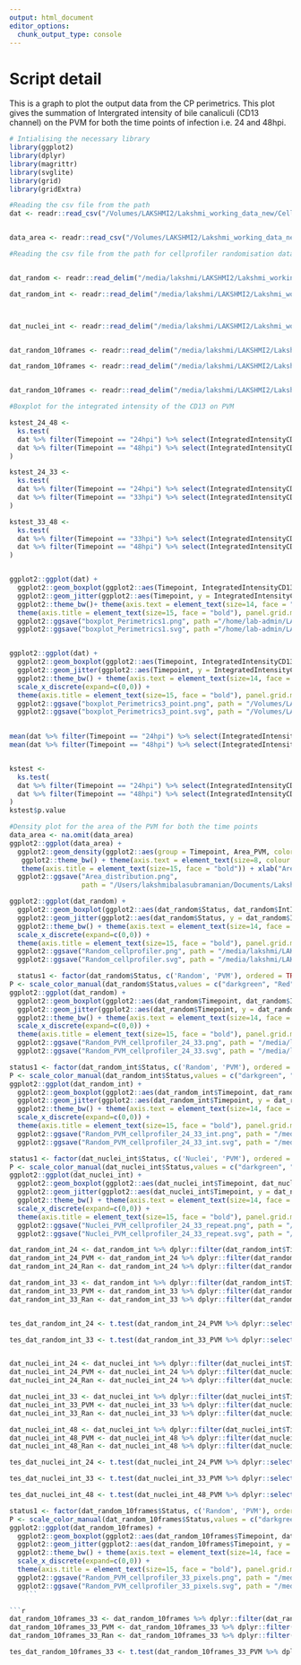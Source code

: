 ```yaml
---
output: html_document
editor_options: 
  chunk_output_type: console
---
```

# Script detail
This is a graph to plot the output data from the CP perimetrics. This plot gives the summation of Intergrated intensity of bile canaliculi (CD13 channel) on the PVM for both the time points of infection i.e. 24 and 48hpi.

```r
# Intialising the necessary library
library(ggplot2)
library(dplyr)
library(magrittr)
library(svglite)
library(grid)
library(gridExtra)
```

```r
#Reading the csv file from the path
dat <- readr::read_csv("/Volumes/LAKSHMI2/Lakshmi_working_data_new/CellProfiler_Perimetrics/Analysis_CP_Perimetrics/Data_CP_perimetrics_master.csv")


data_area <- readr::read_csv("/Volumes/LAKSHMI2/Lakshmi_working_data_new/CellProfiler_Perimetrics/Analysis_CP_Perimetrics/Data_area_PVM_master.csv")
```

```r
#Reading the csv file from the path for cellprofiler randomisation data


dat_random <- readr::read_delim("/media/lakshmi/LAKSHMI2/Lakshmi_working_data_new/Cellprofiler_randomisation/Analysis_random_MIP_new_total.csv", delim = "\t")

dat_random_int <- readr::read_delim("/media/lakshmi/LAKSHMI2/Lakshmi_working_data_new/Cellprofiler_randomisation/Analysis_MIP_new_24_33_int.csv", delim = "\t")



dat_nuclei_int <- readr::read_delim("/media/lakshmi/LAKSHMI2/Lakshmi_working_data_new/Cellprofiler_randomisation/Analysis_MIP_nuclei_24_33_repeat.csv", delim = "\t")


dat_random_10frames <- readr::read_delim("/media/lakshmi/LAKSHMI2/Lakshmi_working_data_new/Cellprofiler_randomisation/Analysis_MIP_10frames_24_33_.csv", delim = "\t")

dat_random_10frames <- readr::read_delim("/media/lakshmi/LAKSHMI2/Lakshmi_working_data_new/Cellprofiler_randomisation/Analysis_MIP_10frames_33_pixels.csv", delim = "\t")


dat_random_10frames <- readr::read_delim("/media/lakshmi/LAKSHMI2/Lakshmi_working_data_new/Cellprofiler_randomisation/Analysis_MIP_10frames_24_33_trail.csv", delim = "\t")
```


```r
#Boxplot for the integrated intensity of the CD13 on PVM

kstest_24_48 <-
  ks.test(
  dat %>% filter(Timepoint == "24hpi") %>% select(IntegratedIntensityCD13) %>% as.matrix(),
  dat %>% filter(Timepoint == "48hpi") %>% select(IntegratedIntensityCD13) %>% as.matrix()
)

kstest_24_33 <-
  ks.test(
  dat %>% filter(Timepoint == "24hpi") %>% select(IntegratedIntensityCD13) %>% as.matrix(),
  dat %>% filter(Timepoint == "33hpi") %>% select(IntegratedIntensityCD13) %>% as.matrix(),
)

kstest_33_48 <-
  ks.test(
  dat %>% filter(Timepoint == "33hpi") %>% select(IntegratedIntensityCD13) %>% as.matrix(),
  dat %>% filter(Timepoint == "48hpi") %>% select(IntegratedIntensityCD13) %>% as.matrix(),
)


ggplot2::ggplot(dat) +
  ggplot2::geom_boxplot(ggplot2::aes(Timepoint, IntegratedIntensityCD13), outlier.color = NA, size = 1.0,alpha = 0.0, width = 0.4, position = position_dodge(width = 0.7), varwidth = F, notch = F, outlier.shape = NA, show.legend = FALSE) +
  ggplot2::geom_jitter(ggplot2::aes(Timepoint, y = IntegratedIntensityCD13, fill = Timepoint), colour = "red", cex = 2.0, alpha = 0.7, position =position_jitterdodge(0.2,0.2,0.7))+
  ggplot2::theme_bw()+ theme(axis.text = element_text(size=14, face = "bold", colour = "black")) +
  theme(axis.title = element_text(size=15, face = "bold"), panel.grid.major.x = element_blank(), panel.grid.major.y = element_blank(), panel.grid.minor.x = element_blank(), panel.grid.minor.y = element_blank(), legend.position = "none") + ylab("Total intensity of Bile canaliculi on PVM") + xlab("Hours post infection (hpi)") +
  ggplot2::ggsave("boxplot_Perimetrics1.png", path ="/home/lab-admin/LAKSHMI/CellProfiler_Perimetrics/Analysis_CP_Perimetrics", width = 8, height = 8, units = "in", dpi = 300) +
  ggplot2::ggsave("boxplot_Perimetrics1.svg", path ="/home/lab-admin/LAKSHMI/CellProfiler_Perimetrics/Analysis_CP_Perimetrics", width = 8, height = 8, units = "in", dpi = 300)


ggplot2::ggplot(dat) +
  ggplot2::geom_boxplot(ggplot2::aes(Timepoint, IntegratedIntensityCD13), outlier.color = NA, size = 0.6, alpha = 0.0, width = 0.6, position = position_dodge(1), varwidth = F, notch = F, outlier.shape = NA, show.legend = FALSE) +
  ggplot2::geom_jitter(ggplot2::aes(Timepoint, y = IntegratedIntensityCD13, fill = Timepoint), colour = "red", cex = 2.5, alpha = 0.4, shape=20, position = position_jitterdodge(0.3,0.3,1.0)) + P + 
  ggplot2::theme_bw() + theme(axis.text = element_text(size=14, face = "bold", colour = "black")) + 
  scale_x_discrete(expand=c(0,0)) +
  theme(axis.title = element_text(size=15, face = "bold"), panel.grid.major.x = element_blank(), panel.grid.major.y = element_blank(),panel.grid.minor.x = element_blank(), panel.grid.minor.y = element_blank(), legend.position = "none", panel.border = element_blank(), axis.line = element_line()) + ylab("Total intensity of BC on PVM") + xlab("Timepoint of infection") +
  ggplot2::ggsave("boxplot_Perimetrics3_point.png", path = "/Volumes/LAKSHMI2/Lakshmi_working_data_new/CellProfiler_Perimetrics/Analysis_CP_Perimetrics", width = 4, height = 5, units = "in", dpi = 300) +
  ggplot2::ggsave("boxplot_Perimetrics3_point.svg", path = "/Volumes/LAKSHMI2/Lakshmi_working_data_new/CellProfiler_Perimetrics/Analysis_CP_Perimetrics", width = 4, height = 5, units = "in", dpi = 300)
  

mean(dat %>% filter(Timepoint == "24hpi") %>% select(IntegratedIntensityCD13) %>% as.matrix())
mean(dat %>% filter(Timepoint == "48hpi") %>% select(IntegratedIntensityCD13) %>% as.matrix())


kstest <-
  ks.test(
  dat %>% filter(Timepoint == "24hpi") %>% select(IntegratedIntensityCD13) %>% as.matrix(),
  dat %>% filter(Timepoint == "48hpi") %>% select(IntegratedIntensityCD13) %>% as.matrix()
)
kstest$p.value
```

```r
#Density plot for the area of the PVM for both the time points
data_area <- na.omit(data_area)
ggplot2::ggplot(data_area) +
  ggplot2::geom_density(ggplot2::aes(group = Timepoint, Area_PVM, color = Timepoint, fill = Timepoint), alpha = 0.3, size = 0.8)+
   ggplot2::theme_bw() + theme(axis.text = element_text(size=8, colour = "black")) +
   theme(axis.title = element_text(size=15, face = "bold")) + xlab("Area of PVM") +
  ggplot2::ggsave("Area_distribution.png",
                  path = "/Users/lakshmibalasubramanian/Documents/Lakshmi/CellProfiler_Perimetrics/Analysis_CP_Perimetrics", width = 8, height = 8, units = "in", dpi = 300)
```


```r

ggplot2::ggplot(dat_random) +
  ggplot2::geom_boxplot(ggplot2::aes(dat_random$Status, dat_random$IntIntensityBC), outlier.color = NA, size = 0.6, alpha = 0.0, width = 0.6, position = position_dodge(1), varwidth = F, notch = F, outlier.shape = NA, show.legend = FALSE) +
  ggplot2::geom_jitter(ggplot2::aes(dat_random$Status, y = dat_random$IntIntensityBC, fill= dat_random$Status), colour = "red", cex = 2.5, alpha = 0.4, shape=20, position = position_jitterdodge(0.3,0.3,1.0)) +
  ggplot2::theme_bw() + theme(axis.text = element_text(size=14, face = "bold", colour = "black")) + 
  scale_x_discrete(expand=c(0,0)) +
  theme(axis.title = element_text(size=15, face = "bold"), panel.grid.major.x = element_blank(), panel.grid.major.y = element_blank(),panel.grid.minor.x = element_blank(), panel.grid.minor.y = element_blank(), legend.position = "none", panel.border = element_blank(), axis.line = element_line()) + ylab("Total intensity of BC on PVM") + xlab("Association of Random/PVM with BC (24hpi)") +
  ggplot2::ggsave("Random_cellprofiler.png", path = "/media/lakshmi/LAKSHMI2/Lakshmi_working_data_new/Cellprofiler_randomisation/", width = 4, height = 5, units = "in", dpi = 300) +
  ggplot2::ggsave("Random_cellprofiler.svg", path = "/media/lakshmi/LAKSHMI2/Lakshmi_working_data_new/Cellprofiler_randomisation/", width = 4, height = 5, units = "in", dpi = 300)
```

```r
  status1 <- factor(dat_random$Status, c('Random', 'PVM'), ordered = TRUE)
P <- scale_color_manual(dat_random$Status,values = c("darkgreen", "Red"))
ggplot2::ggplot(dat_random) +
  ggplot2::geom_boxplot(ggplot2::aes(dat_random$Timepoint, dat_random$IntIntensityBC, fill = status1), outlier.color = NA, size = 0.6, alpha = 0.0, width = 0.6, position = position_dodge(1), varwidth = F, notch = F, outlier.shape = NA, show.legend = FALSE) +
  ggplot2::geom_jitter(ggplot2::aes(dat_random$Timepoint, y = dat_random$IntIntensityBC, color= status1), cex = 2.5, alpha = 0.4, shape=20, position = position_jitterdodge(0.3,0.3,1.0)) + P +
  ggplot2::theme_bw() + theme(axis.text = element_text(size=14, face = "bold", colour = "black")) + 
  scale_x_discrete(expand=c(0,0)) +
  theme(axis.title = element_text(size=15, face = "bold"), panel.grid.major.x = element_blank(), panel.grid.major.y = element_blank(),panel.grid.minor.x = element_blank(), panel.grid.minor.y = element_blank(), legend.position = "none", panel.border = element_blank(), axis.line = element_line()) + ylab("Total intensity of BC on PVM/Random") + xlab("Timepoint") +
  ggplot2::ggsave("Random_PVM_cellprofiler_24_33.png", path = "/media/lakshmi/LAKSHMI2/Lakshmi_working_data_new/Cellprofiler_randomisation/", width = 4, height = 5, units = "in", dpi = 300) +
  ggplot2::ggsave("Random_PVM_cellprofiler_24_33.svg", path = "/media/lakshmi/LAKSHMI2/Lakshmi_working_data_new/Cellprofiler_randomisation/", width = 4, height = 5, units = "in", dpi = 300)
```


```r
status1 <- factor(dat_random_int$Status, c('Random', 'PVM'), ordered = TRUE)
P <- scale_color_manual(dat_random_int$Status,values = c("darkgreen", "Red"))
ggplot2::ggplot(dat_random_int) +
  ggplot2::geom_boxplot(ggplot2::aes(dat_random_int$Timepoint, dat_random_int$IntegeratedIntBC, fill = status1), outlier.color = NA, size = 0.6, alpha = 0.0, width = 0.6, position = position_dodge(1), varwidth = F, notch = F, outlier.shape = NA, show.legend = FALSE) +
  ggplot2::geom_jitter(ggplot2::aes(dat_random_int$Timepoint, y = dat_random_int$IntegeratedIntBC, color= status1), cex = 2.5, alpha = 0.4, shape=20, position = position_jitterdodge(0.3,0.3,1.0)) + P +
  ggplot2::theme_bw() + theme(axis.text = element_text(size=14, face = "bold", colour = "black")) + 
  scale_x_discrete(expand=c(0,0)) +
  theme(axis.title = element_text(size=15, face = "bold"), panel.grid.major.x = element_blank(), panel.grid.major.y = element_blank(),panel.grid.minor.x = element_blank(), panel.grid.minor.y = element_blank(), legend.position = "none", panel.border = element_blank(), axis.line = element_line()) + ylab("Total intensity of BC on PVM/Random") + xlab("Timepoint") +
  ggplot2::ggsave("Random_PVM_cellprofiler_24_33_int.png", path = "/media/lakshmi/LAKSHMI2/Lakshmi_working_data_new/Cellprofiler_randomisation/", width = 4, height = 5, units = "in", dpi = 300) +
  ggplot2::ggsave("Random_PVM_cellprofiler_24_33_int.svg", path = "/media/lakshmi/LAKSHMI2/Lakshmi_working_data_new/Cellprofiler_randomisation/", width = 4, height = 5, units = "in", dpi = 300)
```


```r
status1 <- factor(dat_nuclei_int$Status, c('Nuclei', 'PVM'), ordered = TRUE)
P <- scale_color_manual(dat_nuclei_int$Status,values = c("darkgreen", "Red"))
ggplot2::ggplot(dat_nuclei_int) +
  ggplot2::geom_boxplot(ggplot2::aes(dat_nuclei_int$Timepoint, dat_nuclei_int$IntegeratedIntBC, fill = status1), outlier.color = NA, size = 0.6, alpha = 0.0, width = 0.6, position = position_dodge(1), varwidth = F, notch = F, outlier.shape = NA, show.legend = FALSE) +
  ggplot2::geom_jitter(ggplot2::aes(dat_nuclei_int$Timepoint, y = dat_nuclei_int$IntegeratedIntBC, color= status1), cex = 2.5, alpha = 0.4, shape=20, position = position_jitterdodge(0.3,0.3,1.0)) + P +
  ggplot2::theme_bw() + theme(axis.text = element_text(size=14, face = "bold", colour = "black")) + 
  scale_x_discrete(expand=c(0,0)) +
  theme(axis.title = element_text(size=15, face = "bold"), panel.grid.major.x = element_blank(), panel.grid.major.y = element_blank(),panel.grid.minor.x = element_blank(), panel.grid.minor.y = element_blank(), legend.position = "none", panel.border = element_blank(), axis.line = element_line()) + ylab("Total intensity of BC on Nuclei") + xlab("Timepoint") +
  ggplot2::ggsave("Nuclei_PVM_cellprofiler_24_33_repeat.png", path = "/media/lakshmi/LAKSHMI2/Lakshmi_working_data_new/Cellprofiler_randomisation/", width = 4, height = 5, units = "in", dpi = 300) +
  ggplot2::ggsave("Nuclei_PVM_cellprofiler_24_33_repeat.svg", path = "/media/lakshmi/LAKSHMI2/Lakshmi_working_data_new/Cellprofiler_randomisation/", width = 4, height = 5, units = "in", dpi = 300)
  ```


```r

dat_random_int_24 <- dat_random_int %>% dplyr::filter(dat_random_int$Timepoint=="24hpi")
dat_random_int_24_PVM <- dat_random_int_24 %>% dplyr::filter(dat_random_int_24$Status=="PVM")
dat_random_int_24_Ran <- dat_random_int_24 %>% dplyr::filter(dat_random_int_24$Status=="Random")

dat_random_int_33 <- dat_random_int %>% dplyr::filter(dat_random_int$Timepoint=="33hpi")
dat_random_int_33_PVM <- dat_random_int_33 %>% dplyr::filter(dat_random_int_33$Status=="PVM")
dat_random_int_33_Ran <- dat_random_int_33 %>% dplyr::filter(dat_random_int_33$Status=="Random")


tes_dat_random_int_24 <- t.test(dat_random_int_24_PVM %>% dplyr::select(IntegeratedIntBC) %>% as.matrix(), dat_random_int_24_Ran %>% dplyr::select(IntegeratedIntBC) %>% as.matrix(), alternative = c("two.sided"), paired = FALSE, var.equal = FALSE, conf.level = 0.95)

tes_dat_random_int_33 <- t.test(dat_random_int_33_PVM %>% dplyr::select(IntegeratedIntBC) %>% as.matrix(), dat_random_int_33_Ran %>% dplyr::select(IntegeratedIntBC) %>% as.matrix(), alternative = c("two.sided"), paired = FALSE, var.equal = FALSE, conf.level = 0.95)


dat_nuclei_int_24 <- dat_nuclei_int %>% dplyr::filter(dat_nuclei_int$Timepoint=="24hpi")
dat_nuclei_int_24_PVM <- dat_nuclei_int_24 %>% dplyr::filter(dat_nuclei_int_24$Status=="PVM")
dat_nuclei_int_24_Ran <- dat_nuclei_int_24 %>% dplyr::filter(dat_nuclei_int_24$Status=="Nuclei")

dat_nuclei_int_33 <- dat_nuclei_int %>% dplyr::filter(dat_nuclei_int$Timepoint=="33hpi")
dat_nuclei_int_33_PVM <- dat_nuclei_int_33 %>% dplyr::filter(dat_nuclei_int_33$Status=="PVM")
dat_nuclei_int_33_Ran <- dat_nuclei_int_33 %>% dplyr::filter(dat_nuclei_int_33$Status=="Nuclei")

dat_nuclei_int_48 <- dat_nuclei_int %>% dplyr::filter(dat_nuclei_int$Timepoint=="48hpi")
dat_nuclei_int_48_PVM <- dat_nuclei_int_48 %>% dplyr::filter(dat_nuclei_int_48$Status=="PVM")
dat_nuclei_int_48_Ran <- dat_nuclei_int_48 %>% dplyr::filter(dat_nuclei_int_48$Status=="Nuclei")

tes_dat_nuclei_int_24 <- t.test(dat_nuclei_int_24_PVM %>% dplyr::select(IntegeratedIntBC) %>% as.matrix(), dat_nuclei_int_24_Ran %>% dplyr::select(IntegeratedIntBC) %>% as.matrix(), alternative = c("two.sided"), paired = FALSE, var.equal = FALSE, conf.level = 0.95)

tes_dat_nuclei_int_33 <- t.test(dat_nuclei_int_33_PVM %>% dplyr::select(IntegeratedIntBC) %>% as.matrix(), dat_nuclei_int_33_Ran %>% dplyr::select(IntegeratedIntBC) %>% as.matrix(), alternative = c("two.sided"), paired = FALSE, var.equal = FALSE, conf.level = 0.95)

tes_dat_nuclei_int_48 <- t.test(dat_nuclei_int_48_PVM %>% dplyr::select(IntegeratedIntBC) %>% as.matrix(), dat_nuclei_int_48_Ran %>% dplyr::select(IntegeratedIntBC) %>% as.matrix(), alternative = c("two.sided"), paired = FALSE, var.equal = FALSE, conf.level = 0.95)

```

```r
status1 <- factor(dat_random_10frames$Status, c('Random', 'PVM'), ordered = TRUE)
P <- scale_color_manual(dat_random_10frames$Status,values = c("darkgreen", "Red"))
ggplot2::ggplot(dat_random_10frames) +
  ggplot2::geom_boxplot(ggplot2::aes(dat_random_10frames$Timepoint, dat_random_10frames$IntegeratedIntBC, fill = status1), outlier.color = NA, size = 0.6, alpha = 0.0, width = 0.6, position = position_dodge(1), varwidth = F, notch = F, outlier.shape = NA, show.legend = FALSE) +
  ggplot2::geom_jitter(ggplot2::aes(dat_random_10frames$Timepoint, y = dat_random_10frames$IntegeratedIntBC, color= status1), cex = 2.5, alpha = 0.4, shape=20, position = position_jitterdodge(0.3,0.3,1.0)) + P +
  ggplot2::theme_bw() + theme(axis.text = element_text(size=14, face = "bold", colour = "black")) + 
  scale_x_discrete(expand=c(0,0)) +
  theme(axis.title = element_text(size=15, face = "bold"), panel.grid.major.x = element_blank(), panel.grid.major.y = element_blank(),panel.grid.minor.x = element_blank(), panel.grid.minor.y = element_blank(), legend.position = "none", panel.border = element_blank(), axis.line = element_line()) + ylab("Total intensity of BC on PVM/Random") + xlab("Timepoint") +
  ggplot2::ggsave("Random_PVM_cellprofiler_33_pixels.png", path = "/media/lakshmi/LAKSHMI2/Lakshmi_working_data_new/Cellprofiler_randomisation/", width = 4, height = 5, units = "in", dpi = 300) +
  ggplot2::ggsave("Random_PVM_cellprofiler_33_pixels.svg", path = "/media/lakshmi/LAKSHMI2/Lakshmi_working_data_new/Cellprofiler_randomisation/", width = 4, height = 5, units = "in", dpi = 300)
    ```

```r

dat_random_10frames_33 <- dat_random_10frames %>% dplyr::filter(dat_random_10frames$Timepoint=="33hpi")
dat_random_10frames_33_PVM <- dat_random_10frames_33 %>% dplyr::filter(dat_random_10frames_33$Status=="PVM")
dat_random_10frames_33_Ran <- dat_random_10frames_33 %>% dplyr::filter(dat_random_10frames_33$Status=="Random")

tes_dat_random_10frames_33 <- t.test(dat_random_10frames_33_PVM %>% dplyr::select(IntegeratedIntBC) %>% as.matrix(), dat_random_10frames_33_Ran %>% dplyr::select(IntegeratedIntBC) %>% as.matrix(), alternative = c("two.sided"), paired = FALSE, var.equal = FALSE, conf.level = 0.95)

```


